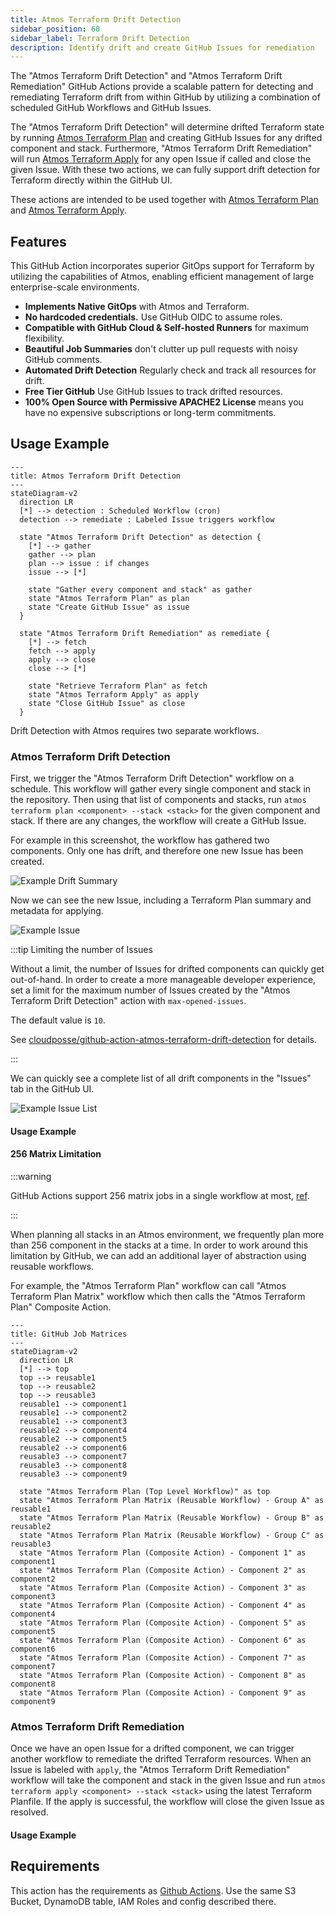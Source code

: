 ```yaml
---
title: Atmos Terraform Drift Detection
sidebar_position: 60
sidebar_label: Terraform Drift Detection
description: Identify drift and create GitHub Issues for remediation
---
```


<Intro>
The  "Atmos Terraform Drift Detection" and "Atmos Terraform Drift Remediation" GitHub Actions provide a scalable pattern for detecting and remediating Terraform drift from within GitHub by utilizing a combination of scheduled GitHub Workflows and GitHub Issues.
</Intro>

The "Atmos Terraform Drift Detection" will determine drifted Terraform state by running [Atmos Terraform Plan](/integrations/github-actions/atmos-terraform-plan) and creating GitHub Issues for any drifted component and stack. Furthermore, "Atmos Terraform Drift Remediation" will run [Atmos Terraform Apply](/integrations/github-actions/atmos-terraform-apply) for any open Issue if called and close the given Issue. With these two actions, we can fully support drift detection for Terraform directly within the GitHub UI.

These actions are intended to be used together with [Atmos Terraform Plan](/integrations/github-actions/atmos-terraform-plan) and [Atmos Terraform Apply](/integrations/github-actions/atmos-terraform-apply).

## Features

This GitHub Action incorporates superior GitOps support for Terraform by utilizing the capabilities of Atmos, enabling efficient management of large enterprise-scale environments.

* **Implements Native GitOps** with Atmos and Terraform.
* **No hardcoded credentials.** Use GitHub OIDC to assume roles.
* **Compatible with GitHub Cloud & Self-hosted Runners** for maximum flexibility.
* **Beautiful Job Summaries** don't clutter up pull requests with noisy GitHub comments.
* **Automated Drift Detection** Regularly check and track all resources for drift.
* **Free Tier GitHub** Use GitHub Issues to track drifted resources.
* **100% Open Source with Permissive APACHE2 License** means you have no expensive subscriptions or long-term commitments.

## Usage Example

```mermaid
---
title: Atmos Terraform Drift Detection
---
stateDiagram-v2
  direction LR
  [*] --> detection : Scheduled Workflow (cron)
  detection --> remediate : Labeled Issue triggers workflow

  state "Atmos Terraform Drift Detection" as detection {
    [*] --> gather
    gather --> plan
    plan --> issue : if changes
    issue --> [*]

    state "Gather every component and stack" as gather
    state "Atmos Terraform Plan" as plan
    state "Create GitHub Issue" as issue
  }

  state "Atmos Terraform Drift Remediation" as remediate {
    [*] --> fetch
    fetch --> apply
    apply --> close
    close --> [*]

    state "Retrieve Terraform Plan" as fetch
    state "Atmos Terraform Apply" as apply
    state "Close GitHub Issue" as close
  }
```

Drift Detection with Atmos requires two separate workflows.

### Atmos Terraform Drift Detection

First, we trigger the "Atmos Terraform Drift Detection" workflow on a schedule. This workflow will gather every single component and stack in the repository. Then using that list of components and stacks, run `atmos terraform plan <component> --stack <stack>` for the given component and stack. If there are any changes, the workflow will create a GitHub Issue.

For example in this screenshot, the workflow has gathered two components. Only one has drift, and therefore one new Issue has been created.

![Example Drift Summary](/img/github-actions/drift-summary.png)

Now we can see the new Issue, including a Terraform Plan summary and metadata for applying.

![Example Issue](/img/github-actions/drift-issue.png)

:::tip Limiting the number of Issues

Without a limit, the number of Issues for drifted components can quickly get out-of-hand. In order to create a more manageable developer experience, set a limit for the maximum number of Issues created by the "Atmos Terraform Drift Detection" action with `max-opened-issues`.

The default value is `10`.

See [cloudposse/github-action-atmos-terraform-drift-detection](https://github.com/cloudposse/github-action-atmos-terraform-drift-detection/#inputs) for details.

:::

We can quickly see a complete list of all drift components in the "Issues" tab in the GitHub UI.

![Example Issue List](/img/github-actions/drift-issue-list.png)

#### Usage Example

<RemoteFile source="https://raw.githubusercontent.com/cloudposse/docs/refs/heads/master/examples/legacy/snippets/.github/workflows/atmos-terraform-drift-detection.yaml" />

#### 256 Matrix Limitation

:::warning

GitHub Actions support 256 matrix jobs in a single workflow at most, [ref](https://docs.github.com/en/actions/using-jobs/using-a-matrix-for-your-jobs#using-a-matrix-strategy).

:::

When planning all stacks in an Atmos environment, we frequently plan more than 256 component in the stacks at a time. In order to work around this limitation by GitHub, we can add an additional layer of abstraction using reusable workflows.

For example, the "Atmos Terraform Plan" workflow can call "Atmos Terraform Plan Matrix" workflow which then calls the "Atmos Terraform Plan" Composite Action.

```mermaid
---
title: GitHub Job Matrices
---
stateDiagram-v2
  direction LR
  [*] --> top
  top --> reusable1
  top --> reusable2
  top --> reusable3
  reusable1 --> component1
  reusable1 --> component2
  reusable1 --> component3
  reusable2 --> component4
  reusable2 --> component5
  reusable2 --> component6
  reusable3 --> component7
  reusable3 --> component8
  reusable3 --> component9

  state "Atmos Terraform Plan (Top Level Workflow)" as top
  state "Atmos Terraform Plan Matrix (Reusable Workflow) - Group A" as reusable1
  state "Atmos Terraform Plan Matrix (Reusable Workflow) - Group B" as reusable2
  state "Atmos Terraform Plan Matrix (Reusable Workflow) - Group C" as reusable3
  state "Atmos Terraform Plan (Composite Action) - Component 1" as component1
  state "Atmos Terraform Plan (Composite Action) - Component 2" as component2
  state "Atmos Terraform Plan (Composite Action) - Component 3" as component3
  state "Atmos Terraform Plan (Composite Action) - Component 4" as component4
  state "Atmos Terraform Plan (Composite Action) - Component 5" as component5
  state "Atmos Terraform Plan (Composite Action) - Component 6" as component6
  state "Atmos Terraform Plan (Composite Action) - Component 7" as component7
  state "Atmos Terraform Plan (Composite Action) - Component 8" as component8
  state "Atmos Terraform Plan (Composite Action) - Component 9" as component9
```


### Atmos Terraform Drift Remediation

Once we have an open Issue for a drifted component, we can trigger another workflow to remediate the drifted Terraform resources. When an Issue is labeled with `apply`, the "Atmos Terraform Drift Remediation" workflow will take the component and stack in the given Issue and run `atmos terraform apply <component> --stack <stack>` using the latest Terraform Planfile. If the apply is successful, the workflow will close the given Issue as resolved.

#### Usage Example

<RemoteFile source="https://raw.githubusercontent.com/cloudposse/docs/refs/heads/master/examples/legacy/snippets/.github/workflows/atmos-terraform-drift-remediation.yaml" />

## Requirements

This action has the requirements as [Github Actions](/integrations/github-actions/). Use the same S3 Bucket, DynamoDB table, IAM Roles and config described there.
